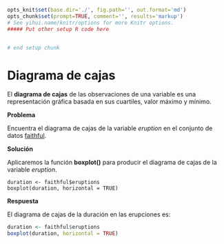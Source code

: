 ```r
opts_knit$set(base.dir='./', fig.path='', out.format='md')
opts_chunk$set(prompt=TRUE, comment='', results='markup')
# See yihui.name/knitr/options for more Knitr options.
##### Put other setup R code here


# end setup chunk
```
# Diagrama de cajas

El __diagrama de cajas__ de las observaciones de una variable es una representación gráfica basada en sus cuartiles, valor máximo y mínimo.

__Problema__

Encuentra el diagrama de cajas de la variable _eruption_ en el conjunto de datos [faithful](../chapter2/README.md).

__Solución__

Aplicaremos la función __boxplot()__ para producir el diagrama de cajas de la variable _eruption_.

```
duration <- faithful$eruptions
boxplot(duration, horizontal = TRUE)

```

__Respuesta__

El diagrama de cajas de la duración en las erupciones es:

```r
duration <- faithful$eruptions
boxplot(duration, horizontal = TRUE)

```
